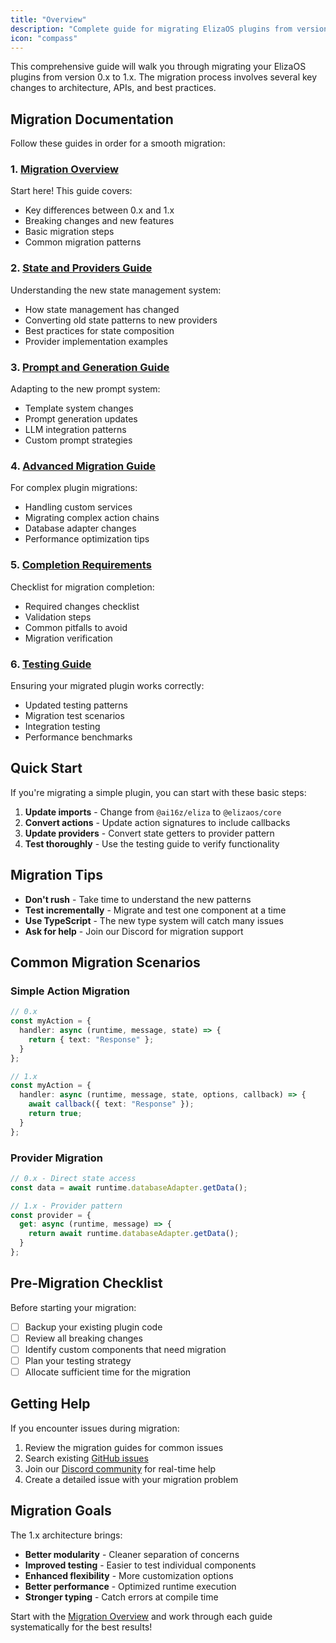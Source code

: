 ```yaml
---
title: "Overview"
description: "Complete guide for migrating ElizaOS plugins from version 0.x to 1.x"
icon: "compass"
---
```


This comprehensive guide will walk you through migrating your ElizaOS plugins from version 0.x to 1.x. The migration process involves several key changes to architecture, APIs, and best practices.

## Migration Documentation

Follow these guides in order for a smooth migration:

### 1. [Migration Overview](./migration-guide.mdx)
Start here! This guide covers:
- Key differences between 0.x and 1.x
- Breaking changes and new features
- Basic migration steps
- Common migration patterns

### 2. [State and Providers Guide](./state-and-providers-guide.mdx)
Understanding the new state management system:
- How state management has changed
- Converting old state patterns to new providers
- Best practices for state composition
- Provider implementation examples

### 3. [Prompt and Generation Guide](./prompt-and-generation-guide.mdx)
Adapting to the new prompt system:
- Template system changes
- Prompt generation updates
- LLM integration patterns
- Custom prompt strategies

### 4. [Advanced Migration Guide](./advanced-migration-guide.mdx)
For complex plugin migrations:
- Handling custom services
- Migrating complex action chains
- Database adapter changes
- Performance optimization tips

### 5. [Completion Requirements](./completion-requirements.mdx)
Checklist for migration completion:
- Required changes checklist
- Validation steps
- Common pitfalls to avoid
- Migration verification

### 6. [Testing Guide](./testing-guide.mdx)
Ensuring your migrated plugin works correctly:
- Updated testing patterns
- Migration test scenarios
- Integration testing
- Performance benchmarks

## Quick Start

If you're migrating a simple plugin, you can start with these basic steps:

1. **Update imports** - Change from `@ai16z/eliza` to `@elizaos/core`
2. **Convert actions** - Update action signatures to include callbacks
3. **Update providers** - Convert state getters to provider pattern
4. **Test thoroughly** - Use the testing guide to verify functionality

## Migration Tips

- **Don't rush** - Take time to understand the new patterns
- **Test incrementally** - Migrate and test one component at a time
- **Use TypeScript** - The new type system will catch many issues
- **Ask for help** - Join our Discord for migration support

## Common Migration Scenarios

### Simple Action Migration
```typescript
// 0.x
const myAction = {
  handler: async (runtime, message, state) => {
    return { text: "Response" };
  }
};

// 1.x
const myAction = {
  handler: async (runtime, message, state, options, callback) => {
    await callback({ text: "Response" });
    return true;
  }
};
```

### Provider Migration
```typescript
// 0.x - Direct state access
const data = await runtime.databaseAdapter.getData();

// 1.x - Provider pattern
const provider = {
  get: async (runtime, message) => {
    return await runtime.databaseAdapter.getData();
  }
};
```

## Pre-Migration Checklist

Before starting your migration:

- [ ] Backup your existing plugin code
- [ ] Review all breaking changes
- [ ] Identify custom components that need migration
- [ ] Plan your testing strategy
- [ ] Allocate sufficient time for the migration

## Getting Help

If you encounter issues during migration:

1. Review the migration guides for common issues
2. Search existing [GitHub issues](https://github.com/elizaos/eliza/issues)
3. Join our [Discord community](https://discord.gg/ai16z) for real-time help
4. Create a detailed issue with your migration problem

## Migration Goals

The 1.x architecture brings:

- **Better modularity** - Cleaner separation of concerns
- **Improved testing** - Easier to test individual components
- **Enhanced flexibility** - More customization options
- **Better performance** - Optimized runtime execution
- **Stronger typing** - Catch errors at compile time

Start with the [Migration Overview](./migration-guide.mdx) and work through each guide systematically for the best results! 